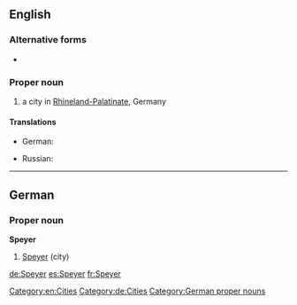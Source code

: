 ==English==
{{wikipedia}}

===Alternative forms===
* {{l|en|Spires}}

===Proper noun===
{{en-proper noun}}

# a city in [[Rhineland-Palatinate]], Germany

====Translations====
{{trans-top|a city in Germany}}
* German: {{t+|de|Speyer}}
{{trans-mid}}
* Russian: {{t-|ru|Шпайер|sc=Armn}}
{{trans-bottom}}

[[Category:en:Cities]]

----

==German==
{{wikipedia|lang=de}}
===Proper noun===
'''Speyer'''
# [[Speyer#English|Speyer]] (city)
[[Category:de:Cities]]
[[Category:German proper nouns]]

[[de:Speyer]]
[[es:Speyer]]
[[fr:Speyer]]